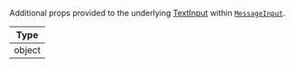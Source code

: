 Additional props provided to the underlying [TextInput](https://reactnative.dev/docs/textinput#props) within [`MessageInput`](../../../ui-components/message-input).

| Type   |
| ------ |
| object |
